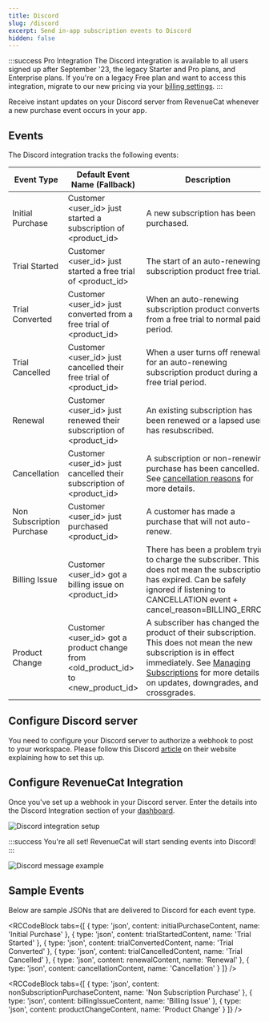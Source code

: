 ```yaml
---
title: Discord
slug: /discord
excerpt: Send in-app subscription events to Discord
hidden: false
---
```


:::success Pro Integration
The Discord integration is available to all users signed up after September '23, the legacy Starter and Pro plans, and Enterprise plans. If you're on a legacy Free plan and want to access this integration, migrate to our new pricing via your [billing settings](https://app.revenuecat.com/settings/billing).
:::

Receive instant updates on your Discord server from RevenueCat whenever a new purchase event occurs in your app.

## Events

The Discord integration tracks the following events:

| Event Type                 | Default Event Name (Fallback)                                          | Description                                                                                                                                                                                                                                                       | App Store | Play Store | Amazon | Stripe | Promo |
|----------------------------|------------------------------------------------------------------------|-------------------------------------------------------------------------------------------------------------------------------------------------------------------------------------------------------------------------------------------------------------------|-----------|------------|--------|--------|-------|
| Initial Purchase           | Customer \<user_id> just started a subscription of \<product_id>       | A new subscription has been purchased.                                                                                                                                                                                                                            | ✅         | ✅          | ✅      | ✅      | ❌     |
| Trial Started              | Customer \<user_id> just started a free trial of \<product_id>         | The start of an auto-renewing subscription product free trial.                                                                                                                                                                                                    | ✅         | ✅          | ✅      | ✅      | ❌     |
| Trial Converted            | Customer \<user_id> just converted from a free trial of \<product_id>  | When an auto-renewing subscription product converts from a free trial to normal paid period.                                                                                                                                                                       | ✅         | ✅          | ✅      | ✅      | ❌     |
| Trial Cancelled            | Customer \<user_id> just cancelled their free trial of \<product_id>   | When a user turns off renewals for an auto-renewing subscription product during a free trial period.                                                                                                                                                              | ✅         | ✅          | ✅      | ✅      | ❌     |
| Renewal                    | Customer \<user_id> just renewed their subscription of \<product_id>   | An existing subscription has been renewed or a lapsed user has resubscribed.                                                                                                                                                                                      | ✅         | ✅          | ✅      | ✅      | ❌     |
| Cancellation               | Customer \<user_id> just cancelled their subscription of \<product_id> | A subscription or non-renewing purchase has been cancelled. See [cancellation reasons](/integrations/webhooks/event-types-and-fields#cancellation-and-expiration-reasons) for more details.                                                               | ✅         | ✅          | ✅      | ✅      | ✅     |
| Non Subscription Purchase  | Customer \<user_id> just purchased \<product_id>                       | A customer has made a purchase that will not auto-renew.                                                                                                                                                                                                          | ✅         | ✅          | ✅      | ✅      | ✅     |
| Billing Issue              | Customer \<user_id> got a billing issue on \<product_id>               | There has been a problem trying to charge the subscriber. This does not mean the subscription has expired. Can be safely ignored if listening to CANCELLATION event + cancel_reason=BILLING_ERROR.                                                                 | ✅         | ✅          | ✅      | ✅      | ❌     |
| Product Change             | Customer \<user_id> got a product change from \<old_product_id> to \<new_product_id> | A subscriber has changed the product of their subscription. This does not mean the new subscription is in effect immediately. See [Managing Subscriptions](/subscription-guidance/managing-subscriptions) for more details on updates, downgrades, and crossgrades.                 | ✅         | ✅          | ❌      | ✅      | ❌     |


## Configure Discord server

You need to configure your Discord server to authorize a webhook to post to your workspace. Please follow this Discord [article](https://support.discord.com/hc/en-us/articles/228383668-Intro-to-Webhooks) on their website explaining how to set this up.

## Configure RevenueCat Integration

Once you've set up a webhook in your Discord server. Enter the details into the Discord Integration section of your [dashboard](https://app.revenuecat.com).

![](https://github.com/RevenueCat/revenuecat-docs/assets/287089/7764e4de-b9ea-4060-9a59-af0c959bebb0 "Discord integration setup")

:::success
You're all set! RevenueCat will start sending events into Discord!
:::

![](https://github.com/RevenueCat/revenuecat-docs/assets/287089/07cde5bd-e440-47d0-a219-aceaac4fd516 "Discord message example")

## Sample Events

Below are sample JSONs that are delivered to Discord for each event type.


<RCCodeBlock tabs={[
    { type: 'json', content: initialPurchaseContent, name: 'Initial Purchase' },
    { type: 'json', content: trialStartedContent, name: 'Trial Started' },
    { type: 'json', content: trialConvertedContent, name: 'Trial Converted' },
    { type: 'json', content: trialCancelledContent, name: 'Trial Cancelled' },
    { type: 'json', content: renewalContent, name: 'Renewal' },
    { type: 'json', content: cancellationContent, name: 'Cancellation' }
]} />



<RCCodeBlock tabs={[
    { type: 'json', content: nonSubscriptionPurchaseContent, name: 'Non Subscription Purchase' },
    { type: 'json', content: billingIssueContent, name: 'Billing Issue' },
    { type: 'json', content: productChangeContent, name: 'Product Change' }
]} />